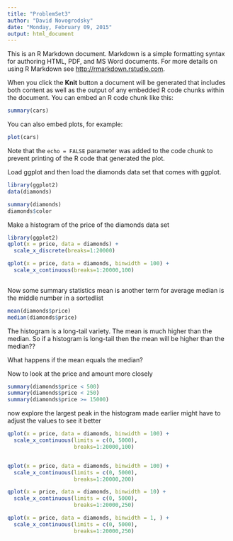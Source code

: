 ```yaml
---
title: "ProblemSet3"
author: "David Novogrodsky"
date: "Monday, February 09, 2015"
output: html_document
---
```


This is an R Markdown document. Markdown is a simple formatting syntax for authoring HTML, PDF, and MS Word documents. For more details on using R Markdown see <http://rmarkdown.rstudio.com>.

When you click the **Knit** button a document will be generated that includes both content as well as the output of any embedded R code chunks within the document. You can embed an R code chunk like this:

```r
summary(cars)
```

You can also embed plots, for example:

```r
plot(cars)
```

Note that the `echo = FALSE` parameter was added to the code chunk to prevent printing of the R code that generated the plot.

Load ggplot and then load the diamonds data set that comes with ggplot.
```r
library(ggplot2)
data(diamonds)

summary(diamonds)
diamonds$color
```
Make a histogram of the price of the diamonds data set
```r
library(ggplot2)
qplot(x = price, data = diamonds) +
  scale_x_discrete(breaks=1:20000)

qplot(x = price, data = diamonds, binwidth = 100) +
  scale_x_continuous(breaks=1:20000,100)
  

```
Now some summary statistics
mean is another term for average
median is the middle number in a sortedlist
```r
mean(diamonds$price)
median(diamonds$price)
```
The histogram is a long-tail variety.  The mean is much higher than the median.  So if a histogram is long-tail then the mean will be higher than the median??

What happens if the mean equals the median?

Now to look at the price and amount more closely
```r
summary(diamonds$price < 500)
summary(diamonds$price < 250)
summary(diamonds$price >= 15000)

```

now explore the largest peak in the histogram made earlier
might have to adjust the values to see it better
```r
qplot(x = price, data = diamonds, binwidth = 100) +
  scale_x_continuous(limits = c(0, 5000),
                     breaks=1:20000,100)


qplot(x = price, data = diamonds, binwidth = 100) +
  scale_x_continuous(limits = c(0, 5000),
                     breaks=1:20000,200)

qplot(x = price, data = diamonds, binwidth = 10) +
  scale_x_continuous(limits = c(0, 5000),
                     breaks=1:20000,250)

qplot(x = price, data = diamonds, binwidth = 1, ) +
  scale_x_continuous(limits = c(0, 5000),
                     breaks=1:20000,250) 
                     
```


